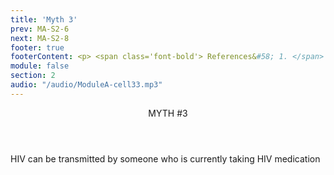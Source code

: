 ```yaml
---
title: 'Myth 3'
prev: MA-S2-6
next: MA-S2-8
footer: true
footerContent: <p> <span class='font-bold'> References&#58; 1. </span> Centers for Disease Control and Prevention. HIV Treatment. April 20, 2022. Accessed May 19, 2022. https://www.cdc.gov/hiv/basics/livingwithhiv/treatment.html <span class='font-bold'>2. </span> Eisinger RW, Dieffenbach CW, Fauci AS. HIV viral load and transmissibility of HIV infection&#58; undetectable equals untransmittable. <i>JAMA</i>. 2019;321(5):451-452. doi:10.1001/jama.2018.21167</p>
module: false
section: 2
audio: "/audio/ModuleA-cell33.mp3"
---
```


<Header>
  MYTH <span className="text-red">#3</span>
</Header>
<StickyPicture image="/GettyImages-1267922800_FPO_BW.png" primary>
  <Pic
    src="/Group_491.svg"
    className="h-[75px] w-[75px] 2xl:h-[150px] 2xl:w-[150px]"
  />
  <PP className="font-sans font-bold text-2xl xl:text-3xl text-red">
    HIV can be transmitted by someone who is currently taking HIV medication
  </PP>
  <br />
  <List
  raw
    type="simple"
    fontSize="text-1rem 2xl:text-1.5rem"
    list="If someone is living with and being treated for HIV (and taking their medicines as prescribed), the amount of HIV in their body (viral load) can be reduced to a level so low that it cannot be passed to others through sex<sup>1</sup>
    This concept is known as U=U (undetectable = untransmittable)<sup>2</sup>"
  />
</StickyPicture>
